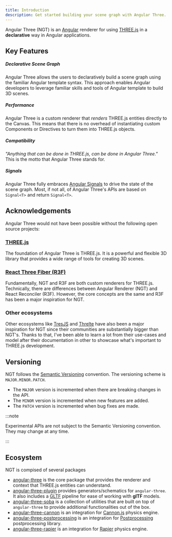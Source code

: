 ```yaml
---
title: Introduction
description: Get started building your scene graph with Angular Three.
---
```


Angular Three (NGT) is an [Angular](https://angular.dev) renderer for using [THREE.js](https://threejs.org) in a
**declarative** way in Angular applications.

## Key Features

##### Declarative Scene Graph

Angular Three allows the users to declaratively build a scene graph using the familiar Angular template syntax. This approach enables Angular developers to leverage familiar skills and tools of Angular template to build 3D scenes.

##### Performance

Angular Three is a custom renderer that _renders_ THREE.js entities directly to the Canvas. This means that there is no overhead of instantiating custom Components or Directives to turn them into THREE.js objects.

##### Compatibility

_"Anything that can be done in THREE.js, can be done in Angular Three."_ This is the motto that Angular Three stands for.

##### Signals

Angular Three fully embraces [Angular Signals](https://angular.dev/guide/signals) to drive the state of the scene graph. Most, if not all, of Angular Three's APIs are based on `Signal<T>` and return `Signal<T>`.

## Acknowledgements

Angular Three would not have been possible without the following open source projects:

### [THREE.js](https://threejs.org/)

The foundation of Angular Three is THREE.js. It is a powerful and flexible 3D library that provides a wide range of tools for creating 3D scenes.

### [React Three Fiber (R3F)](https://github.com/pmndrs/react-three-fiber)

Fundamentally, NGT and R3F are both custom renderers for THREE.js. Technically, there are differences between Angular Renderer (NGT) and React Reconciler (R3F). However, the core concepts are the same and R3F has been a major inspiration for NGT.

### Other ecosystems

Other ecosystems like [TresJS](https://tresjs.org) and [Threlte](https://threlte.xyz) have also been a major inspiration for NGT since
their communities are substantially bigger than NGT's. Thanks to that, I've been able to learn a lot from their use-cases and model after their documentation
in other to showcase what's important to THREE.js development.

## Versioning

NGT follows the [Semantic Versioning](https://semver.org/) convention. The versioning scheme is `MAJOR.MINOR.PATCH`.

- The `MAJOR` version is incremented when there are breaking changes in the API.
- The `MINOR` version is incremented when new features are added.
- The `PATCH` version is incremented when bug fixes are made.

:::note

Experimental APIs are not subject to the Semantic Versioning convention. They may change at any time.

:::

## Ecosystem

NGT is compised of several packages

- [angular-three](/reference/core/getting-started) is the core package that provides the renderer and context that THREE.js entities can understand.
- [angular-three-plugin](/reference/plugin/getting-started) provides generators/schematics for `angular-three`. It also includes a [GLTF](https://en.wikipedia.org/wiki/GlTF) pipeline for ease of working with **glTF** models.
- [angular-three-soba](/reference/soba/getting-started) is a collection of utilities that are built on top of `angular-three` to provide additional functionalities out of the box.
- [angular-three-cannon](/reference/cannon/getting-started) is an integration for [Cannon.js](https://github.com/pmndrs/cannon-es) physics engine.
- [angular-three-postprocessing](/reference/postprocessing/getting-started) is an integration for [Postprocessing](https://github.com/pmndrs/postprocessing?tab=readme-ov-file) postprocessing library.
- [angular-three-rapier](/reference/rapier/getting-started) is an integration for [Rapier](https://rapier.rs/) physics engine.

